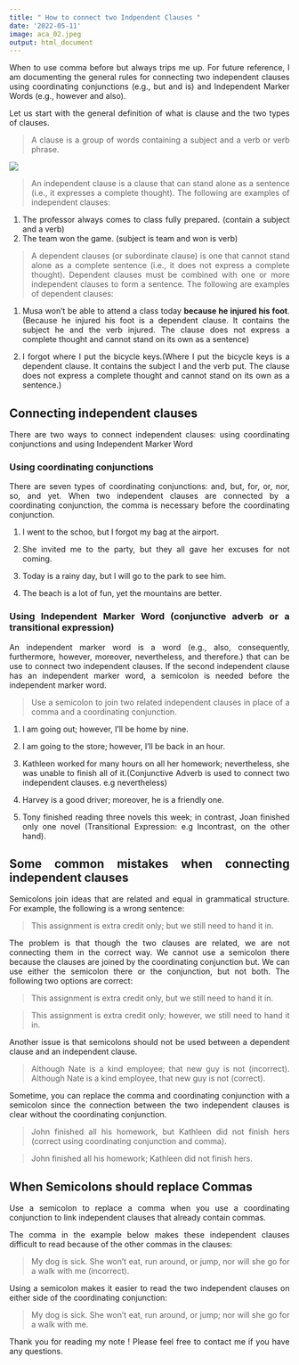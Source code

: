 ```yaml
---
title: " How to connect two Indpendent Clauses "
date: '2022-05-11'
image: aca_02.jpeg
output: html_document
---
```



When to use comma before but always trips me up. For future reference, I am documenting the general rules for connecting two independent clauses using coordinating conjunctions (e.g., but and is) and Independent Marker Words (e.g., however and also). 

Let us start with the general definition of what is clause and the two types of clauses.

> A clause is a group of words containing a subject and a verb or verb phrase. 


![](two_clauses.png)


> An independent clause is a clause that can stand alone as a sentence (i.e., it expresses a complete thought). The following are examples of independent clauses:

1. The professor always comes to class fully prepared. (contain a subject and a verb)
2. The team won the game. (subject is team and won is verb)

> A dependent clauses (or subordinate clause) is one that cannot stand alone as a complete sentence (i.e., it does not express a complete thought). Dependent clauses must be combined with one or more independent clauses to form a sentence. The following are examples of dependent clauses:

1. Musa won’t be able to attend a class today **because he injured his foot**.(Because he injured his foot is a dependent clause. It contains the subject he and the verb injured. The clause does not express a complete thought and cannot stand on its own as a sentence)

2. I forgot where I put the bicycle keys.(Where I put the bicycle keys is a dependent clause. It contains the subject I and the verb put. The clause does not express a complete thought and cannot stand on its own as a sentence.)

## Connecting independent clauses

There are two ways to connect independent clauses: using coordinating conjunctions and using Independent Marker Word

### Using coordinating conjunctions 

There are seven types of coordinating conjunctions: and, but, for, or, nor, so, and yet. When two independent clauses are connected by a coordinating conjunction, the comma is necessary before the coordinating conjunction.

1. I went to the schoo, but I forgot my bag at the airport.

2. She invited me to the party, but they all gave her excuses for not coming.

3. Today is a rainy day, but I will go to the park to see him.

4. The beach is a lot of fun, yet the mountains are better.


### Using Independent Marker Word (conjunctive adverb or a transitional expression)


An independent marker word is a word (e.g., also, consequently, furthermore, however, moreover, nevertheless, and therefore.) that can be use to connect two independent clauses. If the second independent clause has an independent marker word, a semicolon is needed before the independent marker word.

> Use a semicolon to join two related independent clauses in place of a comma and a coordinating conjunction.

1. I am going out; however, I'll be home by nine.

2. I am going to the store; however, I'll be back in an hour.

3. Kathleen worked for many hours on all her homework; nevertheless, she was unable to finish all of it.(Conjunctive Adverb is used to connect two independent clauses. e.g nevertheless)

4. Harvey is a good driver; moreover, he is a friendly one.

5. Tony finished reading three novels this week; in contrast, Joan finished only one novel (Transitional Expression: e.g Incontrast, on the other hand).



## Some common mistakes when connecting independent clauses

Semicolons join ideas that are related and equal in grammatical structure. For example, the following is a wrong  sentence:

> This assignment is extra credit only; but we still need to hand it in.

The problem is that though the two clauses are related, we are not connecting them in the correct way. We cannot use a semicolon there because the clauses are joined by the coordinating conjunction but. We can use either the semicolon there or the conjunction, but not both. The following two options are correct:

> This assignment is extra credit only, but we still need to hand it in.

> This assignment is extra credit only; however, we still need to hand it in.


Another issue is that semicolons should not be used between a dependent clause and an independent clause.

> Although Nate is a kind employee; that new guy is not (incorrect).
> Although Nate is a kind employee, that new guy is not (correct).


Sometime, you can replace the comma and coordinating conjunction with a semicolon since the connection between the two independent clauses is clear without the coordinating conjunction.

> John finished all his homework, but Kathleen did not finish hers (correct using coordinating conjunction and comma).

> John finished all his homework; Kathleen did not finish hers.


## When Semicolons should replace Commas

Use a semicolon to replace a comma when you use a coordinating conjunction to link independent clauses that already contain commas.

The comma in the example below makes these independent clauses difficult to read because of the other commas in the clauses:

> My dog is sick. She won't eat, run around, or jump, nor will she go for a walk with me (incorrect).

Using a semicolon makes it easier to read the two independent clauses on either side of the coordinating conjunction:

> My dog is sick. She won't eat, run around, or jump; nor will she go for a walk with me.




Thank you for reading my note ! Please feel free to contact me if you have any questions.


<style>
body {
text-align: justify}
</style>

